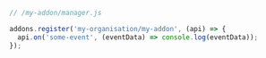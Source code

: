 ```js
// /my-addon/manager.js

addons.register('my-organisation/my-addon', (api) => {
  api.on('some-event', (eventData) => console.log(eventData));
});
```
